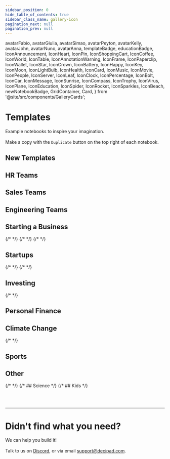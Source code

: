 ```yaml
---
sidebar_position: 0
hide_table_of_contents: true
sidebar_class_name: gallery-icon
pagination_next: null
pagination_prev: null
---
```


  avatarFabio,
  avatarGiulia,
  avatarSimao,
  avatarPeyton,
  avatarKelly,
  avatarJohn,
  avatarNuno,
  avatarAnna,
  templateBadge,
  educationBadge,
  IconAnnouncement,
  IconHeart,
  IconPin,
  IconShoppingCart,
  IconCoffee,
  IconWorld,
  IconTable,
  IconAnnotationWarning,
  IconFrame,
  IconPaperclip,
  IconWallet,
  IconStar,
  IconCrown,
  IconBattery,
  IconHappy,
  IconKey,
  IconMoon,
  IconLightBulb,
  IconHealth,
  IconCard,
  IconMusic,
  IconMovie,
  IconPeople,
  IconServer,
  IconLeaf,
  IconClock,
  IconPercentage,
  IconBolt,
  IconCar,
  IconMessage,
  IconSunrise,
  IconCompass,
  IconTrophy,
  IconVirus,
  IconPlane,
  IconEducation,
  IconSpider,
  IconRocket,
  IconSparkles,
  IconBeach,
  newNotebookBadge,
  GridContainer,
  Card,
} from '@site/src/components/GalleryCards';

# Templates

Example notebooks to inspire your imagination. <br></br>
Make a copy with the `Duplicate` button on the top right of each notebook.

## New Templates

<GridContainer>
  <Card
    author="Nuno Job"
    cardColor="--card-blue"
    icon={IconHeart}
    title="Pricing Analysis with PetsApp"
    img="https://user-images.githubusercontent.com/12210180/162471244-15b6b5ba-5ed3-45ee-a6e0-475d1b018053.png"
    notebook="https://app.decipad.com/n/ROI-from-using-PetsApp%3ANkiRCEsTYpFBOV9ikv4_r"
    description="Learn how PetsApp uses Decipad to drive meaningful ROI conversations with their customers. "
    newNotebook
    template
    avatar={avatarNuno}
  />
  <Card
    author="Kelly McEttrick"
    cardColor="--card-green"
    icon={IconRocket}
    title="Dynamic Investor Updates "
    img="https://user-images.githubusercontent.com/12210180/162471244-15b6b5ba-5ed3-45ee-a6e0-475d1b018053.png"
    notebook="https://app.decipad.com/n/Monthly-Investor-Update-Template%3AT29EdZxbGwQY3GEJ4DYb5"
    description="Get an inside look at how the Decipad team creates investor updates. "
    avatar={avatarKelly}
    newNotebook
  />
  <Card
    author="Kelly McEttrick"
    cardColor="--card-white"
    icon={IconCompass}
    title="Hourly Rate Proposal - Interior Design"
    img="https://user-images.githubusercontent.com/12210180/162471244-15b6b5ba-5ed3-45ee-a6e0-475d1b018053.png"
    notebook="https://app.decipad.com/n/Interior-Design-Proposal%3AZQPMnDdG-m7qpt3ulQFbL"
    description="Create an interactive proposal to effectively price your time and services."
    newNotebook
    avatar={avatarKelly}
  />
  <Card
    author="Kelly McEttrick"
    cardColor="--card-yellow"
    icon={IconSunrise}
    title="Solar Energy Panels - Cost Effectiveness"
    img="https://user-images.githubusercontent.com/12210180/162471244-15b6b5ba-5ed3-45ee-a6e0-475d1b018053.png"
    notebook="https://app.decipad.com/n/Cost-Effectiveness-of-Solar-Panels%3A9AgRVutwuYdzIUq8ZqGOq"
    description="Use this model to better understand the cost breakdown of an investment in solar panels."
    avatar={avatarKelly}
    newNotebook
  />
</GridContainer>

## HR Teams

<GridContainer>
  <Card
    author="Kelly McEttrick"
    cardColor="--card-yellow"
    icon={IconLeaf}
    title="Offer letter template"
    img="https://user-images.githubusercontent.com/12210180/162471244-15b6b5ba-5ed3-45ee-a6e0-475d1b018053.png"
    notebook="https://app.decipad.com/n/An-offer-letter-for-startup-employees-template-%3ArpkOOZpHjUQHfm2cDDOKR"
    description="Offer letters at startups most often include stock base compensation. Use this template to explain how these work and next steps."
    template
    avatar={avatarKelly}
  />
  <Card
    author="Kelly McEttrick"
    cardColor="--card-green"
    icon={IconLeaf}
    title="Understanding stock options"
    img="https://user-images.githubusercontent.com/12210180/162471244-15b6b5ba-5ed3-45ee-a6e0-475d1b018053.png"
    notebook="https://app.decipad.com/n/Understanding-stock-options-at-an-early-stage-startup%3ArSztWxWyHRz3wp-1sm13M"
    description="How equity compensation works? How much will your stock options be worth in the future?"
    avatar={avatarKelly}
  />
  <Card
    author="Kelly McEttrick"
    cardColor="--card-blue"
    icon={IconPercentage}
    title="Performance summary letter template"
    img="https://user-images.githubusercontent.com/12210180/162471244-15b6b5ba-5ed3-45ee-a6e0-475d1b018053.png"
    notebook="https://app.decipad.com/n/-Template-Performance-summary-letter-%3AjuzNZDn4zNSqn2Rz14pKn"
    description="Compensation adjustments are often based on performance and a formula. Use this template to communicate adjustments."
    template
    avatar={avatarKelly}
  />
  <Card
    author="Nuno Job"
    cardColor="--card-pink"
    icon={IconCoffee}
    title="Adjusting employee compensation when moving countries"
    img="https://user-images.githubusercontent.com/12210180/162471244-15b6b5ba-5ed3-45ee-a6e0-475d1b018053.png"
    notebook="https://app.decipad.com/n/Emily-in-Paris%3AmCTaRvBPOskMxCEKeKKxt?secret=Zhm1ToqvarE6ZzXHJU2Cn"
    description="A notebook that breaks down the calculations behind salary adjustments when moving cities."
    avatar={avatarNuno}
  />
</GridContainer>

## Sales Teams

<GridContainer>
  <Card
    author="Kelly McEttrick"
    cardColor="--card-orange"
    icon={IconShoppingCart}
    title="Sales Pipeline Report"
    img="https://user-images.githubusercontent.com/12210180/162471244-15b6b5ba-5ed3-45ee-a6e0-475d1b018053.png"
    notebook="https://app.decipad.com/n/-Template-Sales-Report-Monthly-Pipeline-Update%3ABxUws8V5ImNdj3feqCevN"
    description="Bring context to your sales funnel. Use this template to easily track your pipeline, analyze top performers and share insights with your team."
    template
    avatar={avatarKelly}
  />
  <Card
    author="Kelly McEttrick"
    cardColor="--card-purple"
    icon={IconHappy}
    title="SDR Compensation Letter"
    img="https://user-images.githubusercontent.com/12210180/162471244-15b6b5ba-5ed3-45ee-a6e0-475d1b018053.png"
    notebook="https://app.decipad.com/n/SDR-compensation-for-growing-companies%3AgEo9yC8lhBXeko-5dSxIV"
    description="An interactive commission plan that allows sales to easily explore different scenarios and better understand how their performance impacts their pay."
    template
    avatar={avatarKelly}
  />
  <Card
    author="Kelly McEttrick"
    cardColor="--card-yellow"
    icon={IconMessage}
    title="Building a Commission Plan"
    img="https://user-images.githubusercontent.com/12210180/162471244-15b6b5ba-5ed3-45ee-a6e0-475d1b018053.png"
    notebook="https://app.decipad.com/n/Tips-for-building-a-commission-plan-from-experts%3AyoiYxMLOyZk_GP3QkTl1y"
    description="Best practices and tips for building a commission plan from experts."
    avatar={avatarKelly}
  />
  <Card
    author="Peyton Swift"
    cardColor="--card-yellow"
    icon={IconPercentage}
    title="Tiered Rate Commission Plan"
    img="https://user-images.githubusercontent.com/12210180/162471244-15b6b5ba-5ed3-45ee-a6e0-475d1b018053.png"
    notebook="https://app.decipad.com/n/Sales-commission-letter-tiered-rates-%3AyN_j70uUyLKBVXn-7cmqJ"
    description="Share interactive commission plans with your sales team so they can better understand how their variable compensation will work."
    avatar={avatarPeyton}
    template
  />
  <Card
    author="Peyton Swift"
    cardColor="--card-yellow"
    icon={IconPercentage}
    title="Tiered Rate Commission Plan - Seasonality"
    img="https://user-images.githubusercontent.com/12210180/162471244-15b6b5ba-5ed3-45ee-a6e0-475d1b018053.png"
    notebook="https://app.decipad.com/n/Sales-commission-letter-advanced-tiered-rates-%3A72ZufuX-ShOY0yXg57p60"
    description="Design a sales commission plan that encourages steady performance throughout the year and offers rewards for sales teams who achieve higher sales during peak seasons."
    template
    avatar={avatarPeyton}
  />
  <Card
    author="Kelly McEttrick"
    cardColor="--card-orange"
    icon={IconShoppingCart}
    title="Commission Pipeline Tracking"
    img="https://user-images.githubusercontent.com/12210180/162471244-15b6b5ba-5ed3-45ee-a6e0-475d1b018053.png"
    notebook="https://app.decipad.com/n/-Template-Commission-Pipeline-Tracking%3AaIaxBwyCvG6h3Arh4ea9H"
    description="A template to monitor your sales pipeline and easily forecast how you are pacing to a sales goal, quota and commission payout."
    template
    avatar={avatarKelly}
  />
  <Card
    author="Simão Dias"
    cardColor="--card-green"
    icon={IconRocket}
    title="Pricing Calculator"
    img="https://user-images.githubusercontent.com/12210180/162471244-15b6b5ba-5ed3-45ee-a6e0-475d1b018053.png"
    notebook="https://app.decipad.com/n/-Template-Pricing-Calculator%3A8Z1R0ZJhsmj8-8nidd7sF"
    description="Pricing configuration can be complicated at times, use this template to explore pricing options."
    template
    avatar={avatarSimao}
  />
</GridContainer>

## Engineering Teams

<GridContainer>
  <Card
    author="Fabio Santos"
    cardColor="--card-blue"
    icon={IconServer}
    title="Picking the right GitHub plan for your team"
    img="https://user-images.githubusercontent.com/12210180/162471244-15b6b5ba-5ed3-45ee-a6e0-475d1b018053.png"
    notebook="https://app.decipad.com/n/Should-I-upgrade-to-Github-s-Enterprise-plan-%3AFlwvRkd6oiuePyH7MNzan"
    description="Explores different plan scenarios depending on your team's GitHub usage."
    avatar={avatarFabio}
  />
</GridContainer>

## Starting a Business

<GridContainer>
  <Card
    author="Kelly McEttrick"
    cardColor="--card-green"
    icon={IconCard}
    title="Invoice template"
    img="https://user-images.githubusercontent.com/12210180/162471244-15b6b5ba-5ed3-45ee-a6e0-475d1b018053.png"
    notebook="https://app.decipad.com/n/Invoice-for-Professional-Services%3AbvG3oSIDSMoZxx5oFHQ4r"
    description="This notebook showcases how you can create an invoice on Decipad."
    template
    avatar={avatarKelly}
  ></Card>
  <Card
    author="Peyton Swift"
    cardColor="--card-green"
    icon={IconWallet}
    title="Yearly Marketing Budget"
    img="https://user-images.githubusercontent.com/12210180/162471244-15b6b5ba-5ed3-45ee-a6e0-475d1b018053.png"
    notebook="https://app.decipad.com/n/Yearly-Marketing-Budget%3A-DS_cAn252f5GtDHFKI9D"
    description="Use this  template to efficiently plan and track your marketing expenses, enabling you to make informed decisions and easily communicate your investment."
    template
    avatar={avatarPeyton}
  ></Card>
  <Card
    author="Peyton Swift"
    cardColor="--card-green"
    icon={IconRocket}
    title="UX Design Proposal Template"
    img="https://user-images.githubusercontent.com/12210180/162471244-15b6b5ba-5ed3-45ee-a6e0-475d1b018053.png"
    notebook="https://app.decipad.com/n/UX-Design-Client-Proposal%3AEDoj00ZVGr4-MNIbCCB6L"
    description="Use this template to outline your project goals, establish a clear scope of work, and present your design process and pricing structure to potential clients.
                "
    template
    avatar={avatarPeyton}
  ></Card>
  <Card
    author="Simão Dias"
    cardColor="--card-purple"
    icon={IconSparkles}
    title="Start a business"
    img="https://user-images.githubusercontent.com/12210180/162471244-15b6b5ba-5ed3-45ee-a6e0-475d1b018053.png"
    notebook="https://app.decipad.com/n/-Starting-a-Candle-Business%3Ax7lAd-B_27F0gCxxhlHDr"
    description="Example on how to break down and forecast financials of a businees before starting."
    avatar={avatarSimao}
  />
  <Card
    author="Giulia Camargo"
    cardColor="--card-yellow"
    icon={IconStar}
    title="Pricing a consulting project"
    img="https://user-images.githubusercontent.com/12210180/162471244-15b6b5ba-5ed3-45ee-a6e0-475d1b018053.png"
    notebook="https://app.decipad.com/n/Pricing-a-consulting-project%3AXvFir3R2H_GvTfsy5bA4Q"
    description="Landed a new project? Use this model to understand how to calculate staff allocation, project expenses, and target rates."
    avatar={avatarGiulia}
  />
  {/* <Card
                author="Nuno Job"
                cardColor="--card-green"
                icon="🤔"
                title="How much money do I need to start my business?"
                img="https://user-images.githubusercontent.com/12210180/162471244-15b6b5ba-5ed3-45ee-a6e0-475d1b018053.png"
                notebook="https://app.decipad.com/n/Simple-Cashflow%3Ak1Zw0l2QmvbU5DIJ_XWxu?secret=vgzyDwDdJhTNN1SccetIe"
                description="Use this notebook to understand your cashflow and project the initial investment you need."
              ></Card> */}
  {/* <Card
                author="Nuno Job"
                cardColor="--card-green"
                icon="🤒"
                title=" Build a new gym"
                img="https://user-images.githubusercontent.com/12210180/162471244-15b6b5ba-5ed3-45ee-a6e0-475d1b018053.png"
                notebook="https://app.decipad.com"
                description="Missing"
            /> */}
  <Card
    author="Giulia Camargo"
    cardColor="--card-white"
    icon={IconKey}
    title="Restaurant Pricing"
    img="https://user-images.githubusercontent.com/12210180/162471244-15b6b5ba-5ed3-45ee-a6e0-475d1b018053.png"
    notebook="https://app.decipad.com/n/Is-my-restaurant-profitable-%3AJ0dGd6P-2FCtBN-RaULz4"
    description="Use this model to understand how you should price the meals at your restaurant in order to be profitable."
    avatar={avatarGiulia}
  />
  {/* <Card
                author="Nuno Job"
                cardColor="--card-green"
                icon="🤒"
                title=" Trojan Financials"
                img="https://user-images.githubusercontent.com/12210180/162471244-15b6b5ba-5ed3-45ee-a6e0-475d1b018053.png"
                notebook="https://app.decipad.com"
                description="Missing"
          /> */}
</GridContainer>

## Startups

<GridContainer>
  {/* <Card
                author="Nuno Job"
                cardColor="--card-green"
                icon="🤒"
                title="Pro-rata calculator for your next round"
                img="https://user-images.githubusercontent.com/12210180/162471244-15b6b5ba-5ed3-45ee-a6e0-475d1b018053.png"
                notebook="https://app.decipad.com"
                description="Missing"
        /> */}
  <Card
    author="Nuno Job"
    cardColor="--card-blue"
    icon={IconRocket}
    title="A founders guide to pricing your first round"
    img="https://user-images.githubusercontent.com/12210180/162471244-15b6b5ba-5ed3-45ee-a6e0-475d1b018053.png"
    notebook="https://app.decipad.com/n/A-founders-guide-to-pricing-your-first-round%3AEIfsPUrmoNZDMtGHYuxMW"
    description="Before you negotiate your first VC round, you might have a simple cap. This Notebook goes over the math and breaks it down."
    avatar={avatarNuno}
  />
  <Card
    author="Nuno Job"
    cardColor="--card-yellow"
    icon={IconAnnotationWarning}
    title="A founder's guide to liquidation preference"
    img="https://user-images.githubusercontent.com/12210180/162471244-15b6b5ba-5ed3-45ee-a6e0-475d1b018053.png"
    notebook="https://app.decipad.com/n/A-founder-s-guide-to-liquidation-preference-startup-demo%3A789aAn-CwBN1JoxDCZxjn"
    description="When negotiating your term sheet, you will likely find liquidation preference as one of the terms. So, what does it mean?"
    avatar={avatarNuno}
  />
  {/* <Card
                author="Nuno Job"
                cardColor="--card-green"
                icon="🤒"
                title="Profit sharing with founders for a VC fund"
                img="https://user-images.githubusercontent.com/12210180/162471244-15b6b5ba-5ed3-45ee-a6e0-475d1b018053.png"
                notebook="https://app.decipad.com"
                description="Missing"
    /> */}
</GridContainer>

## Investing

<GridContainer>
  <Card
    author="Kelly McEttrick"
    cardColor="--card-green"
    icon={IconWorld}
    title="$AAPL, interest rates and the stock market"
    img="https://user-images.githubusercontent.com/12210180/162471244-15b6b5ba-5ed3-45ee-a6e0-475d1b018053.png"
    notebook="https://app.decipad.com/n/How-much-is-Apple-worth-Breaking-down-a-DFC-model-for-AAPL-%3AhioCODsrbDsTmMHKdukPm"
    description="You’ve probably been hearing a lot about interest rates lately. Check out this model that shows why they have been making the markets go wild."
    avatar={avatarKelly}
  />
  {/*
              <Card
                author="Nuno Job"
                cardColor="--card-green"
                icon="🤒"
                title="Vera Cruz"
                img="https://user-images.githubusercontent.com/12210180/162471244-15b6b5ba-5ed3-45ee-a6e0-475d1b018053.png"
                notebook="https://app.decipad.com"
                description="Missing"
              />
              */}
</GridContainer>

## Personal Finance

<GridContainer>
  <Card
    author="Nuno Job"
    cardColor="--card-green"
    icon={IconRocket}
    title="How much money do I get on a savings account?"
    img="https://user-images.githubusercontent.com/12210180/162471244-15b6b5ba-5ed3-45ee-a6e0-475d1b018053.png"
    notebook="https://app.decipad.com/n/How-much-money-do-I-get-on-a-savings-account-Template%3AynrEw3tTP1a6MVrUYbM_3"
    description="Some institutions pay interest when you open a savings account. Use this template to check how much money you will get after taxes."
    template
    avatar={avatarNuno}
  />
  <Card
    author="Simão Dias"
    cardColor="--card-green"
    icon={IconLeaf}
    title="Finance Tracker"
    img="https://user-images.githubusercontent.com/12210180/162471244-15b6b5ba-5ed3-45ee-a6e0-475d1b018053.png"
    notebook="https://app.decipad.com/n/-Template-My-Finance-Tracker-2023%3AA5sV922M9Qtn71KoDdHzO"
    description="Input your expenses and income to get a detailed summary of cashflows using data views."
    template
    avatar={avatarSimao}
  />
  <Card
    author="Peyton Swift"
    cardColor="--card-green"
    icon={IconRocket}
    title="When can I retire?"
    img="https://user-images.githubusercontent.com/12210180/162471244-15b6b5ba-5ed3-45ee-a6e0-475d1b018053.png"
    notebook="https://app.decipad.com/n/-Decode-F-I-R-E-%3AD8PUgXa8VQxoCIWi7Tq4A?secret=JTq7qfP3q_qbNGsYAm_Uu"
    description="Use the F.I.R.E model (Financial Independence, Retire Early) to understand how you can become work optional."
    avatar={avatarPeyton}
  />
  <Card
    author="PeytonSwift"
    cardColor="--card-green"
    icon={IconRocket}
    title="Can I afford all these subscriptions?"
    img="https://user-images.githubusercontent.com/12210180/162471244-15b6b5ba-5ed3-45ee-a6e0-475d1b018053.png"
    notebook="https://app.decipad.com/n/-Subscription-Tracker%3Awy0DuDrADXjoUOsW59iTc?secret=DpImmwlNWuLdw4XYUhldd"
    description="Everything is using a subscription model nowadays. Use this model to understand your expenses."
    avatar={avatarPeyton}
  />
  <Card
    author="Kelly McEttrick"
    cardColor="--card-green"
    icon={IconRocket}
    title="Should you negotiate your salary?"
    img="https://user-images.githubusercontent.com/12210180/162471244-15b6b5ba-5ed3-45ee-a6e0-475d1b018053.png"
    notebook="https://app.decipad.com/n/How-much-are-you-losing-during-your-lifetime-if-you-don-t-negotiate-your-salary-%3Ah65Y4c99Swzn9smvVNyMC"
    description="Your salary is much like investing: where you start impacts your total return. Explore the numbers on this notebook to see how much you would be losing."
    avatar={avatarKelly}
  />
  <Card
    author="Simão Dias"
    cardColor="--card-white"
    icon={IconAnnotationWarning}
    title="Interest Rates? How much are they costing me?"
    img="https://user-images.githubusercontent.com/12210180/162471244-15b6b5ba-5ed3-45ee-a6e0-475d1b018053.png"
    notebook="https://app.decipad.com/n/Interest-Rates-How-much-are-they-costing-me-%3AKQ6BCwfuv1ijdQcSmiki7"
    description="It's important to understand how much of your monthly payment is going to the principal (ie. to repay your owed money) and how much is going to fees and interest."
    avatar={avatarSimao}
  />
  <Card
    author="Peyton Swift"
    cardColor="--card-green"
    icon={IconRocket}
    title="Saving for a big purchase"
    img="https://user-images.githubusercontent.com/12210180/162471244-15b6b5ba-5ed3-45ee-a6e0-475d1b018053.png"
    notebook="https://app.decipad.com/n/Saving-for-a-big-purchase%3ACHaAlJTk9l8BLiE38HmDx"
    description="Input your expenses and income to find how long it will take you to save for a big purchase."
    avatar={avatarPeyton}
    template
  />
</GridContainer>

## Climate Change

<GridContainer>
  <Card
    author="Nuno Job"
    cardColor="--card-blue"
    icon={IconCar}
    title="Should I buy an electric car?"
    img="https://user-images.githubusercontent.com/12210180/162471244-15b6b5ba-5ed3-45ee-a6e0-475d1b018053.png"
    notebook="https://app.decipad.com/n/-Should-I-buy-an-electric-car-%3AX94KlVvqJDUvIqt-9mv93"
    description="Want to make the switch to electric? Use this model to understand how to calculate your savings potential."
    avatar={avatarNuno}
  />
  {/* <Card
                author="Nuno Job"
                cardColor="--card-green"
                icon="🤒"
                title="Should I change my electric car energy tariff"
                img="https://user-images.githubusercontent.com/12210180/162471244-15b6b5ba-5ed3-45ee-a6e0-475d1b018053.png"
                notebook="https://app.decipad.com"
                description="Missing"
          /> */}
  <Card
    author="Peyton Swift"
    cardColor="--card-yellow"
    icon={IconAnnouncement}
    title="How much can I save if I stop using my air conditioning?"
    img="https://user-images.githubusercontent.com/12210180/162471244-15b6b5ba-5ed3-45ee-a6e0-475d1b018053.png"
    notebook="https://app.decipad.com/n/Copy-of-How-much-can-I-save-if-I-stop-using-my-air-conditioning-Yen-%3AuzEyS4KVhhLGRq8RWO0Ua"
    description="As Europe copes with rising energy prices, the Spanish government has asked citizens to turn down the A/C."
    avatar={avatarPeyton}
  />
  <Card
    author="Giulia Camargo"
    cardColor="--card-green"
    icon={IconRocket}
    title="Earth overshoot day"
    img="https://user-images.githubusercontent.com/12210180/162471244-15b6b5ba-5ed3-45ee-a6e0-475d1b018053.png"
    notebook="https://app.decipad.com/n/Earth-Overshoot-Day%3AafAklYs-D00_535FlF4qJ"
    description="Each year's #EarthOvershootDay
                marks when humanity’s demand for ecological resources exceeds what the earth can regenerate in a year. Have you ever wondered how it is calculated?"
    avatar={avatarGiulia}
  />
</GridContainer>

## Sports

<GridContainer>
  <Card
    author="Kelly McEttrick"
    cardColor="--card-green"
    icon={IconRocket}
    title="How to build up your runs this summer"
    img="https://user-images.githubusercontent.com/12210180/162471244-15b6b5ba-5ed3-45ee-a6e0-475d1b018053.png"
    notebook="https://app.decipad.com/n/How-to-build-up-your-runs-this-summer-consumer-demo%3ApBMgmhZf4YbMZhvkm1bBM"
    description="Make a plan to increase the distance you can run."
    avatar={avatarKelly}
  />
  <Card
    author="Nuno Job"
    cardColor="--card-green"
    icon={IconRocket}
    title="Comparing your triathlon times to Olympic gold winners"
    img="https://user-images.githubusercontent.com/12210180/162471244-15b6b5ba-5ed3-45ee-a6e0-475d1b018053.png"
    notebook="https://app.decipad.com/n/Triathlon-times-demo-consumer%3ABiAU1Doi3hknMbRVJ7wj0"
    description="Ever wonder how your triathlon time can compare to elite athletes? Explore the calculations."
    avatar={avatarNuno}
  />
  <Card
    author="Peyton Swift"
    cardColor="--card-green"
    icon={IconRocket}
    title="Improving your 5k time"
    img="https://user-images.githubusercontent.com/12210180/162471244-15b6b5ba-5ed3-45ee-a6e0-475d1b018053.png"
    notebook="https://app.decipad.com/n/Improving-your-5k-time-demo-consumer%3Aauj_wnWdSnuTw2XjNn_nP"
    description="Simple calculations on how to improve running times."
    avatar={avatarPeyton}
  />
  <Card
    author="Giulia Camargo"
    cardColor="--card-blue"
    icon={IconVirus}
    title="What size should my skis be?"
    img="https://user-images.githubusercontent.com/12210180/174139877-d558a1ac-b995-4848-a7a7-f42cd53e3401.png"
    notebook="https://app.decipad.com/n/-What-size-skis-do-I-need-%3AHAxnPfO0e4H9MHoig3zFG?secret=VDoYnnowEi8imsPqvUyWT"
    description="Going to the mountains? Use this model to learn how to calculate your perfect ski size."
    avatar={avatarGiulia}
  />
</GridContainer>

## Other

<GridContainer>
  <Card
    author="Anna"
    cardColor="--card-purple"
    icon={IconMoon}
    title="Sleep cycle calculator"
    img="https://user-images.githubusercontent.com/12210180/162471244-15b6b5ba-5ed3-45ee-a6e0-475d1b018053.png"
    notebook="https://app.decipad.com/n/Sleep-Cycle-Calculator%3AROAKYSWv17L9rpVww-D7D"
    description="Wondering why you’re waking up tired? Maybe it’s because you’re not respecting your sleep cycle!"
    avatar={avatarAnna}
  />
  <Card
    author="John Costa"
    cardColor="--card-green"
    icon={IconRocket}
    title="What's the real price of social media"
    img="https://user-images.githubusercontent.com/12210180/162471244-15b6b5ba-5ed3-45ee-a6e0-475d1b018053.png"
    notebook="https://app.decipad.com/n/Copy-of-What-s-the-real-price-of-social-media-%3AERjndAreui5OGaP_lqZRM"
    description="What would happen if you reallocated a portion of your social media time into productive work hours?"
    avatar={avatarJohn}
  />
  <Card
    author="Nuno Job"
    cardColor="--card-yellow"
    icon={IconCoffee}
    title="How to make the perfect cup of coffee?"
    img="https://user-images.githubusercontent.com/12210180/162471244-15b6b5ba-5ed3-45ee-a6e0-475d1b018053.png"
    notebook="https://app.decipad.com/n/How-to-make-the-perfect-cup-of-coffee-%3AhSp6SmazqhsvafYO9QRsZ"
    description="Brewing coffee is a science. Understand the math behind it and get personalized instructions to make drip coffee with this notebook."
    avatar={avatarNuno}
  />
  <Card
    author="Simão Dias"
    cardColor="--card-green"
    icon={IconRocket}
    title="Revenue from Twitter verification"
    img="https://user-images.githubusercontent.com/12210180/162471244-15b6b5ba-5ed3-45ee-a6e0-475d1b018053.png"
    notebook="https://app.decipad.com/n/Let-s-do-the-Math-Revenue-from-Twitter-Verification:pFbOpkpXR_5O-hJGIjTSy"
    description="How much revenue could Twitter bring by charging for verification?"
    avatar={avatarSimao}
  />
  {/*
              <Card
                author="Nuno Job"
                cardColor="--card-green"
                icon="🤔"
                title="Rounding, fact checking xkcd "
                img="https://user-images.githubusercontent.com/12210180/162471244-15b6b5ba-5ed3-45ee-a6e0-475d1b018053.png"
                notebook="https://dev.decipad.com/n/Rounding-xkcd-2585-demo-consumer%3AMi0x3omXZH0mJ0C9JEuP0"
                description="Using the Decipad language to fact xkcd"
              />
        */}
</GridContainer>
{/*
## Science
            <GridContainer>
              <Card
                author="João Pena"
                cardColor="--card-yellow"
                icon="🪨"
                title="How does gravity work?"
                img="https://user-images.githubusercontent.com/12210180/162471244-15b6b5ba-5ed3-45ee-a6e0-475d1b018053.png"
                notebook="https://app.decipad.com/n/Q5sDRcpQ4lYSg84Hrs3gf?secret=Bf2nWPe5ZAuDJL9MEWP1L"
                description="How much force do you exert on earth? Use this model to learn some physics fundamentals!"
              />
            </GridContainer>
*/}
{/*
## Kids
<GridContainer>
<Card
                author="Simão Dias"
                cardColor="--card-green"
                icon="🐇"
                title="Step to Bunny Hop Converter"
                img="https://user-images.githubusercontent.com/12210180/162471244-15b6b5ba-5ed3-45ee-a6e0-475d1b018053.png"
                notebook="https://app.decipad.com"
                description="Interactive playground to calculate bunny hops."
              />
              <Card
                author="Nuno Job"
                cardColor="--card-blue"
                icon="🏛"
                title="Roman Numerals"
                img="https://user-images.githubusercontent.com/12210180/162471244-15b6b5ba-5ed3-45ee-a6e0-475d1b018053.png"
                notebook="https://app.decipad.com"
                description="Roman numerals using the Decipad Language."
              />
              <Card
                author="Nuno Job"
                cardColor="--card-yellow"
                icon="🪶"
                title="Alice in Feathers"
                img="https://user-images.githubusercontent.com/12210180/162471244-15b6b5ba-5ed3-45ee-a6e0-475d1b018053.png"
                notebook="https://app.decipad.com"
                description="Powerful unit conversion with the Decipad Language."
              />
            </GridContainer>
            */}

<br></br>

---

# Didn't find what you need?

We can help you build it! <br></br>
Talk to us on [Discord](https://discord.gg/CUtKEd3rBn), or via email [support@decipad.com](mailto:support@decipad.com).

